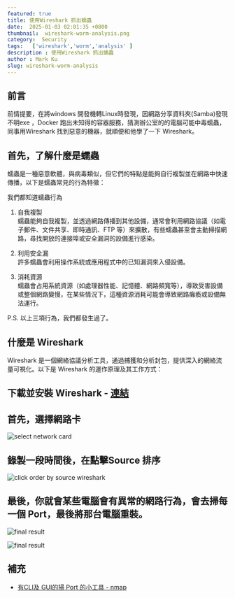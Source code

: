 ```yaml
---
featured: true
title: 使用Wireshark 抓出蠕蟲
date:  2025-01-03 02:01:35 +0800
thumbnail:  wireshark-worm-analysis.png
category:  Security  
tags:   ['wireshark','worm','analysis' ]
description : 使用Wireshark 抓出蠕蟲
author : Mark Ku
slug: wireshark-worm-analysis
---
```

## 前言
前情提要，在將windows 開發機轉Linux時發現，因網路分享資料夾(Samba)發現不明exe ，Docker 跑出未知得的容器服務，猜測辦公室的的電腦可能中毒蠕蟲，同事用Wireshark 找到惡意的機器，就順便和他學了一下 Wireshark。

## 首先，了解什麼是蠕蟲 
蠕蟲是一種惡意軟體，與病毒類似，但它們的特點是能夠自行複製並在網路中快速傳播，以下是蠕蟲常見的行為特徵：

我們都知道蠕蟲行為 

1. 自我複製  
蠕蟲能夠自我複製，並透過網路傳播到其他設備，通常會利用網路協議（如電子郵件、文件共享、即時通訊、FTP 等）來擴散，有些蠕蟲甚至會主動掃描網路，尋找開放的連接埠或安全漏洞的設備進行感染。  

2. 利用安全漏  
許多蠕蟲會利用操作系統或應用程式中的已知漏洞來入侵設備。  

3. 消耗資源  
蠕蟲會占用系統資源（如處理器性能、記憶體、網路頻寬等），導致受害設備或整個網路變慢，在某些情況下，這種資源消耗可能會導致網路癱瘓或設備無法運行。  

P.S. 以上三項行為，我們都發生過了。  
## 什麼是 Wireshark
Wireshark 是一個網絡協議分析工具，通過捕獲和分析封包，提供深入的網絡流量可視化。以下是 Wireshark 的運作原理及其工作方式：

## 下載並安裝 Wireshark - [連結](https://www.wireshark.org/#downloadLink)

## 首先，選擇網路卡
![select network card](select-network-card.png)

## 錄製一段時間後，在點擊Source 排序
![click order by source wireshark](click-order-by-source-wireshark.png)

## 最後，你就會某些電腦會有異常的網路行為，會去掃每一個 Port，最後將那台電腦重裝。
![final result](final-result.png)

![final result](final-result-2.png)

## 補充
* [有CLI及 GUI的掃 Port 的小工具 - nmap](https://nmap.org/download#windows)

